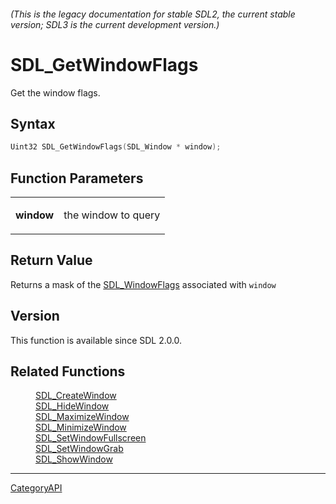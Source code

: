 ====== (This is the legacy documentation for stable SDL2, the current stable version; SDL3 is the current development version.) ======
= SDL_GetWindowFlags =

Get the window flags.

== Syntax ==

<syntaxhighlight lang='c'>
Uint32 SDL_GetWindowFlags(SDL_Window * window);
</syntaxhighlight>

== Function Parameters ==

{|
|'''window'''
|the window to query
|}

== Return Value ==

Returns a mask of the [[SDL_WindowFlags]] associated with
<code>window</code>

== Version ==

This function is available since SDL 2.0.0.

== Related Functions ==

:[[SDL_CreateWindow]]
:[[SDL_HideWindow]]
:[[SDL_MaximizeWindow]]
:[[SDL_MinimizeWindow]]
:[[SDL_SetWindowFullscreen]]
:[[SDL_SetWindowGrab]]
:[[SDL_ShowWindow]]

----
[[CategoryAPI]]


